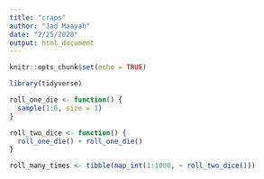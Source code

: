 ```yaml
---
title: "craps"
author: "Jad Maayah"
date: "2/25/2020"
output: html_document
---
```


```r
knitr::opts_chunk$set(echo = TRUE)

library(tidyverse)
```

```r
roll_one_die <- function() {
  sample(1:6, size = 1)
}

roll_two_dice <- function() {
  roll_one_die() + roll_one_die()
}

roll_many_times <- tibble(map_int(1:1000, ~ roll_two_dice()))
```

